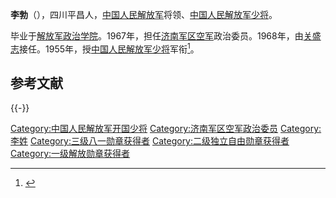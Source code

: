 '''李勃'''（{{bd|1912年||1992年|catIdx=}}），四川平昌人，[[中国人民解放军|中国人民解放军]]将领、[[中国人民解放军少将|中国人民解放军少将]]。

毕业于[[解放军政治学院|解放军政治学院]]。1967年，担任[[济南军区空军|济南军区空军]]政治委员。1968年，由[[关盛志|关盛志]]接任。1955年，授[[中国人民解放军少将|中国人民解放军少将]]军衔<ref>{{cite news|title=揭秘：中共首批开国将军的级别是怎样划分的？ |url=http://msn.news.ifeng.com/history/jishi/detail_2010_06/13/1620383_0.shtml |accessdate=2012-06-15 |newspaper=凤凰网（转自摘自《党史博览》2010年第5期） |date=2010-06-13 |deadurl=yes |archiveurl=https://web.archive.org/web/20120620091504/http://msn.news.ifeng.com/history/jishi/detail_2010_06/13/1620383_0.shtml |archivedate=2012-06-20 }}</ref>。

== 参考文献 ==
{{Reflist}}

{{-}}
{{start box}}
{{s-mil|pla}}
{{s-new}}
{{s-title|[[中国人民解放军|中国人民解放军]][[济南军区空军|济南军区空军]][[政治委员|政治委员]]|1967年6月－1968年10月}}
{{s-after|[[关盛志|关盛志]]}}
{{end box}}

[[Category:中国人民解放军开国少将|Category:中国人民解放军开国少将]]
[[Category:济南军区空军政治委员|Category:济南军区空军政治委员]]
[[Category:李姓|Category:李姓]]
[[Category:三级八一勋章获得者|Category:三级八一勋章获得者]]
[[Category:二级独立自由勋章获得者|Category:二级独立自由勋章获得者]]
[[Category:一级解放勋章获得者|Category:一级解放勋章获得者]]

{{中国军事人物小作品}}